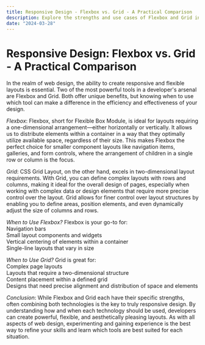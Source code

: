 ```yaml
---
title: Responsive Design - Flexbox vs. Grid - A Practical Comparison
description: Explore the strengths and use cases of Flexbox and Grid in responsive web design. This article offers a practical comparison, helping you decide when to use each technology for optimal layout efficiency and effectiveness.
date: "2024-03-28"
---
```


# Responsive Design: Flexbox vs. Grid - A Practical Comparison

In the realm of web design, the ability to create responsive and
flexible layouts is essential. Two of the most powerful tools in a
developer's arsenal are Flexbox and Grid. Both offer unique benefits,
but knowing when to use which tool can make a difference in the
efficiency and effectiveness of your design.

_Flexbox_: Flexbox, short for Flexible Box Module, is ideal for
layouts requiring a one-dimensional arrangement—either horizontally or
vertically. It allows us to distribute elements within a container in a
way that they optimally utilize available space, regardless of their
size. This makes Flexbox the perfect choice for smaller component
layouts like navigation items, galleries, and form controls, where the
arrangement of children in a single row or column is the focus.

_Grid_: CSS Grid Layout, on the other hand, excels in
two-dimensional layout requirements. With Grid, you can define complex
layouts with rows and columns, making it ideal for the overall design of
pages, especially when working with complex data or design elements that
require more precise control over the layout. Grid allows for finer
control over layout structures by enabling you to define areas, position
elements, and even dynamically adjust the size of columns and rows.

_When to Use Flexbox?_ Flexbox is your go-to for: <br />
Navigation bars <br />
Small layout components and widgets <br />
Vertical centering of elements within a container <br />
Single-line layouts that vary in size

_When to Use Grid?_ Grid is great for: <br />
Complex page layouts <br />
Layouts that require a two-dimensional structure <br />
Content placement within a defined grid <br />
Designs that need precise alignment and distribution of space and
elements

_Conclusion_: While Flexbox and Grid each have their specific
strengths, often combining both technologies is the key to truly
responsive design. By understanding how and when each technology should
be used, developers can create powerful, flexible, and aesthetically
pleasing layouts. As with all aspects of web design, experimenting and
gaining experience is the best way to refine your skills and learn which
tools are best suited for each situation.
